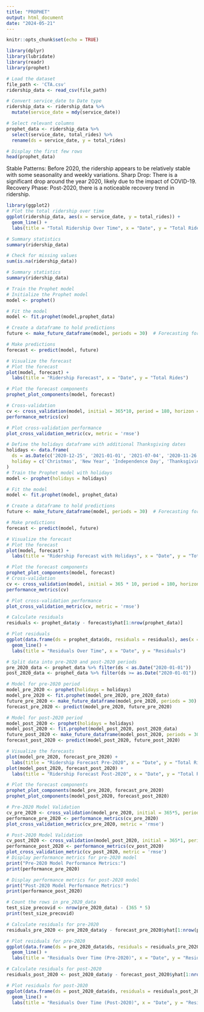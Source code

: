 ```yaml
---
title: "PROPHET"
output: html_document
date: "2024-05-21"
---
```


```r
knitr::opts_chunk$set(echo = TRUE)
```


```r
library(dplyr)
library(lubridate)
library(readr)
library(prophet)

# Load the dataset
file_path <- 'CTA.csv'
ridership_data <- read_csv(file_path)

# Convert service_date to Date type
ridership_data <- ridership_data %>%
  mutate(service_date = mdy(service_date))

# Select relevant columns
prophet_data <- ridership_data %>%
  select(service_date, total_rides) %>%
  rename(ds = service_date, y = total_rides)

# Display the first few rows
head(prophet_data)

```

Stable Patterns: Before 2020, the ridership appears to be relatively stable with some seasonality and weekly variations.
Sharp Drop: There is a significant drop around the year 2020, likely due to the impact of COVID-19.
Recovery Phase: Post-2020, there is a noticeable recovery trend in ridership.

```r
library(ggplot2)
# Plot the total ridership over time
ggplot(ridership_data, aes(x = service_date, y = total_rides)) +
  geom_line() +
  labs(title = "Total Ridership Over Time", x = "Date", y = "Total Rides")

# Summary statistics
summary(ridership_data)

# Check for missing values
sum(is.na(ridership_data))

# Summary statistics
summary(ridership_data)


```
```r
# Train the Prophet model
# Initialize the Prophet model
model <- prophet()

# Fit the model
model <- fit.prophet(model,prophet_data)

# Create a dataframe to hold predictions
future <- make_future_dataframe(model, periods = 30)  # Forecasting for the next 30 days

# Make predictions
forecast <- predict(model, future)

# Visualize the forecast
# Plot the forecast
plot(model, forecast) +
  labs(title = "Ridership Forecast", x = "Date", y = "Total Rides")

# Plot the forecast components
prophet_plot_components(model, forecast)

# Cross-validation
cv <- cross_validation(model, initial = 365*10, period = 180, horizon = 365, units = 'days')
performance_metrics(cv)

# Plot cross-validation performance
plot_cross_validation_metric(cv, metric = 'rmse')

```
```r
# Define the holidays dataframe with additional Thanksgiving dates
holidays <- data.frame(
  ds = as.Date(c('2020-12-25', '2021-01-01', '2021-07-04', '2020-11-26', '2021-11-25')),  # Example dates including Thanksgiving
  holiday = c('Christmas', 'New Year', 'Independence Day', 'Thanksgiving', 'Thanksgiving')
)
# Train the Prophet model with holidays
model <- prophet(holidays = holidays)

# Fit the model
model <- fit.prophet(model, prophet_data)

# Create a dataframe to hold predictions
future <- make_future_dataframe(model, periods = 30)  # Forecasting for the next 30 days

# Make predictions
forecast <- predict(model, future)

# Visualize the forecast
# Plot the forecast
plot(model, forecast) +
  labs(title = "Ridership Forecast with Holidays", x = "Date", y = "Total Rides")

# Plot the forecast components
prophet_plot_components(model, forecast)
# Cross-validation
cv <- cross_validation(model, initial = 365 * 10, period = 180, horizon = 365, units = 'days')
performance_metrics(cv)

# Plot cross-validation performance
plot_cross_validation_metric(cv, metric = 'rmse')

```
```r
# Calculate residuals
residuals <- prophet_data$y - forecast$yhat[1:nrow(prophet_data)]

# Plot residuals
ggplot(data.frame(ds = prophet_data$ds, residuals = residuals), aes(x = ds, y = residuals)) +
  geom_line() +
  labs(title = "Residuals Over Time", x = "Date", y = "Residuals")


```

```r
# Split data into pre-2020 and post-2020 periods
pre_2020_data <- prophet_data %>% filter(ds < as.Date("2020-01-01"))
post_2020_data <- prophet_data %>% filter(ds >= as.Date("2020-01-01"))

# Model for pre-2020 period
model_pre_2020 <- prophet(holidays = holidays)
model_pre_2020 <- fit.prophet(model_pre_2020, pre_2020_data)
future_pre_2020 <- make_future_dataframe(model_pre_2020, periods = 30)
forecast_pre_2020 <- predict(model_pre_2020, future_pre_2020)

# Model for post-2020 period
model_post_2020 <- prophet(holidays = holidays)
model_post_2020 <- fit.prophet(model_post_2020, post_2020_data)
future_post_2020 <- make_future_dataframe(model_post_2020, periods = 30)
forecast_post_2020 <- predict(model_post_2020, future_post_2020)

# Visualize the forecasts
plot(model_pre_2020, forecast_pre_2020) +
  labs(title = "Ridership Forecast Pre-2020", x = "Date", y = "Total Rides")
plot(model_post_2020, forecast_post_2020) +
  labs(title = "Ridership Forecast Post-2020", x = "Date", y = "Total Rides")

# Plot the forecast components
prophet_plot_components(model_pre_2020, forecast_pre_2020)
prophet_plot_components(model_post_2020, forecast_post_2020)


```

```r
# Pre-2020 Model Validation
cv_pre_2020 <- cross_validation(model_pre_2020, initial = 365*5, period = 180, horizon = 365, units = 'days')
performance_pre_2020 <- performance_metrics(cv_pre_2020)
plot_cross_validation_metric(cv_pre_2020, metric = 'rmse')

# Post-2020 Model Validation
cv_post_2020 <- cross_validation(model_post_2020, initial = 365*1, period = 90, horizon = 180, units = 'days')
performance_post_2020 <- performance_metrics(cv_post_2020)
plot_cross_validation_metric(cv_post_2020, metric = 'rmse')
# Display performance metrics for pre-2020 model
print("Pre-2020 Model Performance Metrics:")
print(performance_pre_2020)

# Display performance metrics for post-2020 model
print("Post-2020 Model Performance Metrics:")
print(performance_post_2020)

# Count the rows in pre_2020_data
test_size_precovid <- nrow(pre_2020_data) - (365 * 5)
print(test_size_precovid)


```

```r
# Calculate residuals for pre-2020
residuals_pre_2020 <- pre_2020_data$y - forecast_pre_2020$yhat[1:nrow(pre_2020_data)]

# Plot residuals for pre-2020
ggplot(data.frame(ds = pre_2020_data$ds, residuals = residuals_pre_2020), aes(x = ds, y = residuals)) +
  geom_line() +
  labs(title = "Residuals Over Time (Pre-2020)", x = "Date", y = "Residuals")

# Calculate residuals for post-2020
residuals_post_2020 <- post_2020_data$y - forecast_post_2020$yhat[1:nrow(post_2020_data)]

# Plot residuals for post-2020
ggplot(data.frame(ds = post_2020_data$ds, residuals = residuals_post_2020), aes(x = ds, y = residuals)) +
  geom_line() +
  labs(title = "Residuals Over Time (Post-2020)", x = "Date", y = "Residuals")


```
